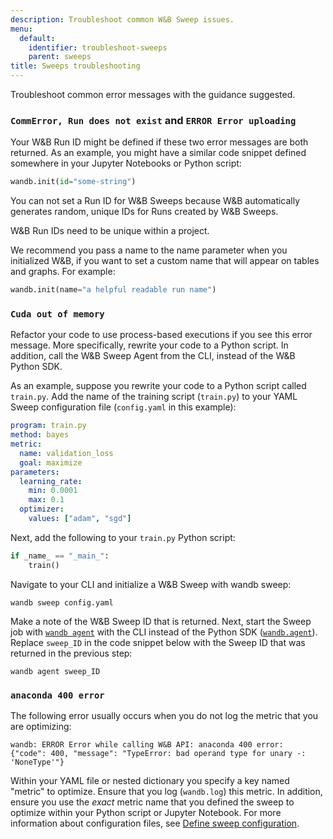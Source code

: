```yaml
---
description: Troubleshoot common W&B Sweep issues.
menu:
  default:
    identifier: troubleshoot-sweeps
    parent: sweeps
title: Sweeps troubleshooting
---
```


Troubleshoot common error messages with the guidance suggested.

### `CommError, Run does not exist` and `ERROR Error uploading`

Your W&B Run ID might be defined if these two error messages are both returned. As an example, you might have a similar code snippet defined somewhere in your Jupyter Notebooks or Python script:

```python
wandb.init(id="some-string")
```

You can not set a Run ID for W&B Sweeps because W&B automatically generates random, unique IDs for Runs created by W&B Sweeps.

W&B Run IDs need to be unique within a project.

We recommend you pass a name to the name parameter when you initialized W&B, if you want to set a custom name that will appear on tables and graphs. For example:

```python
wandb.init(name="a helpful readable run name")
```

### `Cuda out of memory`

Refactor your code to use process-based executions if you see this error message. More specifically, rewrite your code to a Python script. In addition, call the W&B Sweep Agent from the CLI, instead of the W&B Python SDK.

As an example, suppose you rewrite your code to a Python script called  `train.py`. Add the name of the training script (`train.py`) to your YAML Sweep configuration file (`config.yaml` in this example):

```yaml
program: train.py
method: bayes
metric:
  name: validation_loss
  goal: maximize
parameters:
  learning_rate:
    min: 0.0001
    max: 0.1
  optimizer:
    values: ["adam", "sgd"]
```

Next, add the following to your `train.py` Python script:

```python
if _name_ == "_main_":
    train()
```

Navigate to your CLI and initialize a W&B Sweep with wandb sweep:

```shell
wandb sweep config.yaml
```

Make a note of the W&B Sweep ID that is returned. Next, start the Sweep job with [`wandb agent`](/ref/cli/wandb-agent) with the CLI instead of the Python SDK ([`wandb.agent`](/ref/python/functions/agent)). Replace `sweep_ID` in the code snippet below with the Sweep ID that was returned in the previous step:

```shell
wandb agent sweep_ID
```

### `anaconda 400 error`

The following error usually occurs when you do not log the metric that you are optimizing:

```shell
wandb: ERROR Error while calling W&B API: anaconda 400 error: 
{"code": 400, "message": "TypeError: bad operand type for unary -: 'NoneType'"}
```

Within your YAML file or nested dictionary you specify a key named "metric" to optimize. Ensure that you log (`wandb.log`) this metric. In addition, ensure you use the _exact_ metric name that you defined the sweep to optimize within your Python script or Jupyter Notebook. For more information about configuration files, see [Define sweep configuration](/guides/models/sweeps/define-sweep-configuration/).